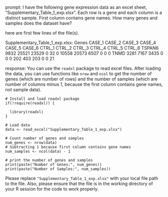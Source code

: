 prompt:
I have the following gene expression data as an excel sheet,  "Supplementary_Table_1_exp.xlsx". Each row is a gene and each column is a distinct sample. First column contains gene names. How many genes and samples does the dataset have?

here are first few lines of the file(s).

Supplementary_Table_1_exp.xlsx:
Genes	CASE_1	CASE_2	CASE_3	CASE_4	CASE_5	CASE_6	CTRL_1	CTRL_2	CTRL_3	CTRL_4	CTRL_5	CTRL_6
TSPAN6	9832	25521	23529	0	32	0	10558	20573	6507	0	0	 0
TNMD	3281	 7167	 3435	0	 0	0	  202	  403	 203	0	0	21


response:
You can use the `readxl` package to read excel files. After loading the data, you can use functions like `nrow` and `ncol` to get the number of genes (which are number of rows) and the number of samples (which are number of columns minus 1, because the first column contains gene names, not sample data).

```
# Install and load readxl package
if(!require(readxl)) {
   
  library(readxl)
}

# Load data
data <- read_excel("Supplementary_Table_1_exp.xlsx")

# Count number of genes and samples
num_genes <- nrow(data)
# Subtracting 1 because first column contains gene names
num_samples <- ncol(data) - 1

# print the number of genes and samples
print(paste("Number of Genes:", num_genes))
print(paste("Number of Samples:", num_samples))
```

Please replace `"Supplementary_Table_1_exp.xlsx"` with your local file path to the file. Also, please ensure that the file is in the working directory of your R session for the code to work properly.
